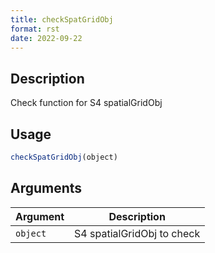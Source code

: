 ```yaml
--- 
title: checkSpatGridObj 
format: rst 
date: 2022-09-22 
--- 
```


## Description

Check function for S4 spatialGridObj


## Usage

```r
checkSpatGridObj(object)
```


## Arguments

Argument      |Description
------------- |----------------
`object`     |     S4 spatialGridObj to check


